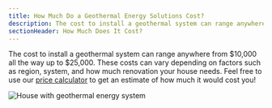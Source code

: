 ```yaml
---
title: How Much Do a Geothermal Energy Solutions Cost?
description: The cost to install a geothermal system can range anywhere from $10,000 to $25,000
sectionHeader: How Much Does It Cost?
---
```


The cost to install a geothermal system can range anywhere from $10,000 all the way up to $25,000.
These costs can vary depending on factors such as region, system, and how much renovation your house needs.
Feel free to use our [price calculator](/calculator/) to get an estimate of how much it would cost you!

![House with geothermal energy system](/images/geothermal-cost.avif)
